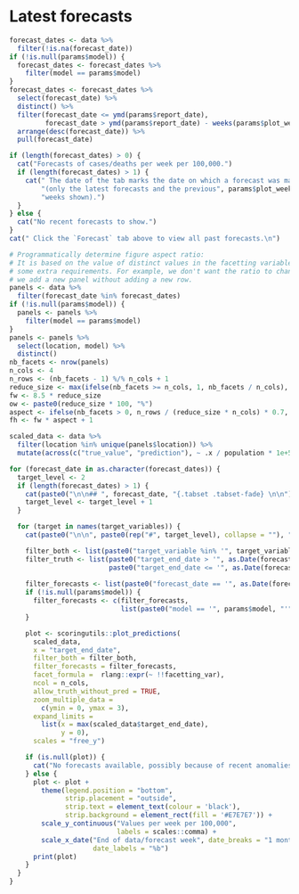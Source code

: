<!-- Visualisation of forecasts (cases or deaths across time) for multiple
forecasting dates. -->

# Latest forecasts {.tabset .tabset_fade}

```r
forecast_dates <- data %>%
  filter(!is.na(forecast_date))
if (!is.null(params$model)) {
  forecast_dates <- forecast_dates %>%
    filter(model == params$model)
}
forecast_dates <- forecast_dates %>%
  select(forecast_date) %>%
  distinct() %>%
  filter(forecast_date <= ymd(params$report_date),
         forecast_date > ymd(params$report_date) - weeks(params$plot_weeks)) %>%
  arrange(desc(forecast_date)) %>%
  pull(forecast_date)
```

```r
if (length(forecast_dates) > 0) {
  cat("Forecasts of cases/deaths per week per 100,000.")
  if (length(forecast_dates) > 1) {
    cat(" The date of the tab marks the date on which a forecast was made",
        "(only the latest forecasts and the previous", params$plot_weeks,
        "weeks shown).")
  }
} else {
  cat("No recent forecasts to show.")
}
cat(" Click the `Forecast` tab above to view all past forecasts.\n")
```

```r
# Programmatically determine figure aspect ratio:
# It is based on the value of distinct values in the facetting variables with
# some extra requirements. For example, we don't want the ratio to change when
# we add a new panel without adding a new row.
panels <- data %>%
  filter(forecast_date %in% forecast_dates)
if (!is.null(params$model)) {
  panels <- panels %>%
    filter(model == params$model)
}
panels <- panels %>%
  select(location, model) %>%
  distinct()
nb_facets <- nrow(panels)
n_cols <- 4
n_rows <- (nb_facets - 1) %/% n_cols + 1
reduce_size <- max(ifelse(nb_facets >= n_cols, 1, nb_facets / n_cols), 0.5)
fw <- 8.5 * reduce_size
ow <- paste0(reduce_size * 100, "%")
aspect <- ifelse(nb_facets > 0, n_rows / (reduce_size * n_cols) * 0.7, 1)
fh <- fw * aspect + 1
```

```r
scaled_data <- data %>%
  filter(location %in% unique(panels$location)) %>%
  mutate(across(c("true_value", "prediction"), ~ .x / population * 1e+5))

for (forecast_date in as.character(forecast_dates)) {
  target_level <- 2
  if (length(forecast_dates) > 1) {
    cat(paste0("\n\n## ", forecast_date, "{.tabset .tabset-fade} \n\n"))
    target_level <- target_level + 1
  }

  for (target in names(target_variables)) {
    cat(paste0("\n\n", paste0(rep("#", target_level), collapse = ""), " ", target, "\n\n"))

    filter_both <- list(paste0("target_variable %in% '", target_variables[[target]], "'"))
    filter_truth <- list(paste0("target_end_date > '", as.Date(forecast_date) - 7 * 10, "'"),
                         paste0("target_end_date <= '", as.Date(forecast_date) + 7 * 4, "'"))
     
    filter_forecasts <- list(paste0("forecast_date == '", as.Date(forecast_date), "'"))
    if (!is.null(params$model)) {
      filter_forecasts <- c(filter_forecasts,
                            list(paste0("model == '", params$model, "'")))
    }

    plot <- scoringutils::plot_predictions(
      scaled_data,
      x = "target_end_date",
      filter_both = filter_both,
      filter_forecasts = filter_forecasts,
      facet_formula =  rlang::expr(~ !!facetting_var),
      ncol = n_cols,
      allow_truth_without_pred = TRUE,
      zoom_multiple_data =
        c(ymin = 0, ymax = 3),
      expand_limits =
        list(x = max(scaled_data$target_end_date),
             y = 0),
      scales = "free_y")

    if (is.null(plot)) {
      cat("No forecasts available, possibly because of recent anomalies in the available data." )
    } else {
      plot <- plot +
        theme(legend.position = "bottom",
              strip.placement = "outside",
              strip.text = element_text(colour = 'black'),
              strip.background = element_rect(fill = '#E7E7E7')) +
        scale_y_continuous("Values per week per 100,000",
                           labels = scales::comma) +
        scale_x_date("End of data/forecast week", date_breaks = "1 month",
                     date_labels = "%b")
      print(plot)
    }
  }
}
```

# {.unlisted .unnumbered}
